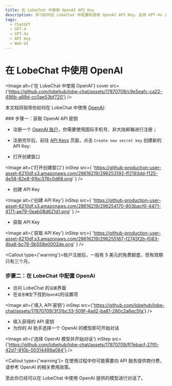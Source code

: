 ```yaml
---
title: 在 LobeChat 中使用 OpenAI API Key
description: 学习如何在 LobeChat 中配置和使用 OpenAI API Key，支持 GPT-4o / GPT-4-turbo / GPT-4-vision
tags:
  - ChatGPT
  - GPT-4
  - GPT-4o
  - API Key
  - Web UI
---
```


# 在 LobeChat 中使用 OpenAI

<Image alt={'在 LobeChat 中使用 OpenAI'} cover src={'https://github.com/lobehub/lobe-chat/assets/17870709/c9e5eafc-ca22-496b-a88d-cc0ae53bf720'} />

本文档将指导你如何在 LobeChat 中使用 [OpenAI](https://openai.com/):

<Steps>
  ### 步骤一：获取 OpenAI API 密钥

  - 注册一个 [OpenAI 账户](https://platform.openai.com/signup)，你需要使用国际手机号、非大陆邮箱进行注册；

  - 注册完毕后，前往 [API Keys](https://platform.openai.com/api-keys) 页面，点击 `Create new secret key` 创建新的 API Key:

  - 打开创建窗口

  <Image
    alt={'打开创建窗口'}
    inStep
    src={
  'https://github-production-user-asset-6210df.s3.amazonaws.com/28616219/296253192-ff2193dd-f125-4e58-82e8-91bc376c0d68.png'
}
  />

  - 创建 API Key

  <Image
    alt={'创建 API Key'}
    inStep
    src={
  'https://github-production-user-asset-6210df.s3.amazonaws.com/28616219/296254170-803bacf0-4471-4171-ae79-0eab08d621d1.png'
}
  />

  - 获取 API Key

  <Image
    alt={'获取 API Key'}
    inStep
    src={
  'https://github-production-user-asset-6210df.s3.amazonaws.com/28616219/296255167-f2745f2b-f083-4ba8-bc78-9b558e0002de.png'
}
  />

  <Callout type={'warning'}>账户注册后，一般有 5 美元的免费额度，但有效期只有三个月。</Callout>

  ### 步骤二：在 LobeChat 中配置 OpenAI

  - 访问 LobeChat 的`设置`界面
  - 在`语言模型`下找到`OpenAI`的设置项

  <Image alt={'填入 API 密钥'} inStep src={'https://github.com/lobehub/lobe-chat/assets/17870709/3f31bc33-509f-4ad2-ba81-280c2a6ec5fa'} />

  - 填入获得的 API 密钥
  - 为你的 AI 助手选择一个 OpenAI 的模型即可开始对话

  <Image alt={'选择 OpenAI 模型并开始对话'} inStep src={'https://github.com/lobehub/lobe-chat/assets/17870709/ff7ebacf-27f0-42d7-810b-00314499a084'} />

  <Callout type={'warning'}>
    在使用过程中你可能需要向 API 服务提供商付费，请参考 OpenAI 的相关费用政策。
  </Callout>
</Steps>

至此你已经可以在 LobeChat 中使用 OpenAI 提供的模型进行对话了。
